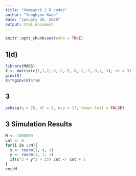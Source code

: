```yaml
---
title: "Homework 1 R codes"
author: "Yonghyun Kwon"
date: "January 20, 2020"
output: html_document
---
```


```r
knitr::opts_chunk$set(echo = TRUE)
```

## 1(d)

```r
library(MASS)
X <- matrix(c(1,1,2,-3,-2,-5, 0,-1,-1,-3,2,-1), nr = 3)
ginv(X)
X%*%ginv(X)%*%X
```

## 3

```r
pchisq(q = 25, df = 2, ncp = 17, lower.tail = FALSE)
```

## 3 Simulation Results

```r
M <- 1000000
cnt <- 0
for(i in 1:M){
  x <- rnorm(1, 4, 1)
  y <- rnorm(1, 1, 1)
  if(x^2 + y^2 > 25) cnt <- cnt + 1
}
cnt/M
```

